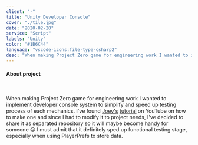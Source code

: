 ```yaml
---
client: "-"
title: "Unity Developer Console"
cover: "./tile.jpg"
date: "2020-02-20"
service: "Script"
labels: "Unity"
color: "#1B6C44"
language: "vscode-icons:file-type-csharp2"
desc: "When making Project Zero game for engineering work I wanted to implement developer console system to simplify and speed up testing process of each mechanics. I've found Joey's tutorial on YouTube on how to make one and since I had to modify it to project needs, I've decided to share it as separated repository so it will maybe become handy for someone I must admit that it definitely sped up functional testing stage, especially when using PlayerPrefs to store data."
---
```



<h4>About project</h4>

<br/>

<p class="text-justify">
  When making Project Zero game for engineering work I wanted to implement developer console system to simplify and speed up testing process of each mechanics. I've found <a href="https://github.com/joeythelantern" target="_blank">Joey's</a> <a href="https://www.youtube.com/watch?v=ztG10Z00HKM&list=PLdSnLYEzOTtrlPwmaYkkPmRYMrVRDVeTI&index=1" target="_blank">tutorial</a> on YouTube on how to make one and since I had to modify it to project needs, I've decided to share it as separated repository so it will maybe become handy for someone 😀 I must admit that it definitely sped up functional testing stage, especially when using PlayerPrefs to store data.
</p>

<Arrow/>

<GitHubButton url="https://github.com/trolit/unity-dev-console#readme"/>